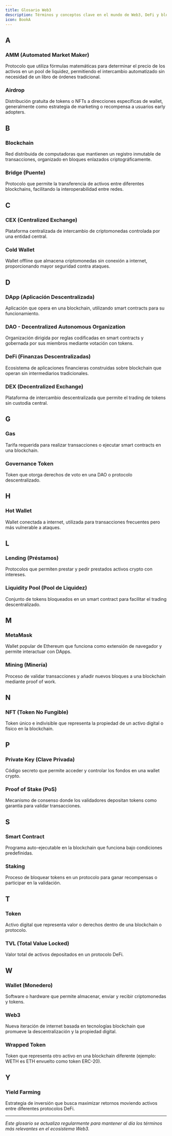```yaml
---
title: Glosario Web3
description: Términos y conceptos clave en el mundo de Web3, DeFi y blockchain
icon: BookA
---
```


## A

### AMM (Automated Market Maker)
Protocolo que utiliza fórmulas matemáticas para determinar el precio de los activos en un pool de liquidez, permitiendo el intercambio automatizado sin necesidad de un libro de órdenes tradicional.

### Airdrop
Distribución gratuita de tokens o NFTs a direcciones específicas de wallet, generalmente como estrategia de marketing o recompensa a usuarios early adopters.

## B

### Blockchain
Red distribuida de computadoras que mantienen un registro inmutable de transacciones, organizado en bloques enlazados criptográficamente.

### Bridge (Puente)
Protocolo que permite la transferencia de activos entre diferentes blockchains, facilitando la interoperabilidad entre redes.

## C

### CEX (Centralized Exchange)
Plataforma centralizada de intercambio de criptomonedas controlada por una entidad central.

### Cold Wallet
Wallet offline que almacena criptomonedas sin conexión a internet, proporcionando mayor seguridad contra ataques.

## D

### DApp (Aplicación Descentralizada)
Aplicación que opera en una blockchain, utilizando smart contracts para su funcionamiento.

### DAO - Decentralized Autonomous Organization
Organización dirigida por reglas codificadas en smart contracts y gobernada por sus miembros mediante votación con tokens.

### DeFi (Finanzas Descentralizadas)
Ecosistema de aplicaciones financieras construidas sobre blockchain que operan sin intermediarios tradicionales.

### DEX (Decentralized Exchange)
Plataforma de intercambio descentralizada que permite el trading de tokens sin custodia central.

## G

### Gas
Tarifa requerida para realizar transacciones o ejecutar smart contracts en una blockchain.

### Governance Token
Token que otorga derechos de voto en una DAO o protocolo descentralizado.

## H

### Hot Wallet
Wallet conectada a internet, utilizada para transacciones frecuentes pero más vulnerable a ataques.

## L

### Lending (Préstamos)
Protocolos que permiten prestar y pedir prestados activos crypto con intereses.

### Liquidity Pool (Pool de Liquidez)
Conjunto de tokens bloqueados en un smart contract para facilitar el trading descentralizado.

## M

### MetaMask
Wallet popular de Ethereum que funciona como extensión de navegador y permite interactuar con DApps.

### Mining (Minería)
Proceso de validar transacciones y añadir nuevos bloques a una blockchain mediante proof of work.

## N

### NFT (Token No Fungible)
Token único e indivisible que representa la propiedad de un activo digital o físico en la blockchain.

## P

### Private Key (Clave Privada)
Código secreto que permite acceder y controlar los fondos en una wallet crypto.

### Proof of Stake (PoS)
Mecanismo de consenso donde los validadores depositan tokens como garantía para validar transacciones.

## S

### Smart Contract
Programa auto-ejecutable en la blockchain que funciona bajo condiciones predefinidas.

### Staking
Proceso de bloquear tokens en un protocolo para ganar recompensas o participar en la validación.

## T

### Token
Activo digital que representa valor o derechos dentro de una blockchain o protocolo.

### TVL (Total Value Locked)
Valor total de activos depositados en un protocolo DeFi.

## W

### Wallet (Monedero)
Software o hardware que permite almacenar, enviar y recibir criptomonedas y tokens.

### Web3
Nueva iteración de internet basada en tecnologías blockchain que promueve la descentralización y la propiedad digital.

### Wrapped Token
Token que representa otro activo en una blockchain diferente (ejemplo: WETH es ETH envuelto como token ERC-20).

## Y

### Yield Farming
Estrategia de inversión que busca maximizar retornos moviendo activos entre diferentes protocolos DeFi.

---

*Este glosario se actualiza regularmente para mantener al día los términos más relevantes en el ecosistema Web3.*